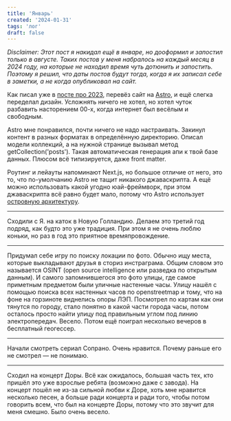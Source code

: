 ```yaml
---
title: 'Январь'
created: '2024-01-31'
tags: 'лог'
draft: false
---
```


_Disclaimer: Этот пост я накидал ещё в январе, но дооформил и запостил только в августе. Таких постов у меня набралось на каждый месяц в 2024 году, на которые не находил время чуть дотюнить и запостить. Поэтому я решил, что даты постов будут тогда, когда я их записал себе в заметки, а не когда опубликовал на сайт._

Как писал уже в [посте про 2023](/posts/2023/the-year), перевёз сайт на [Astro](https://astro.build/), и ещё слегка переделал дизайн. Усложнять ничего не хотел, но хотел чуток разбавить насторением 00-х, когда интернет был весёлым и свободным.

Astro мне понравился, почти ничего не надо настраивать. Закинул контент в разных форматах в определённую директорию. Описал модели коллекций, а на нужной странице вызывал метод getCollection('posts'). Такая автоматическая генерация апи к твой базе данных. Плюсом всё типизируется, даже front matter.

Роутинг и лейауты напоминают Next.js, но большое отличие от него, это то, что по-умолчанию Astro не тащит никакого джаваскрипта. А ещё можно использовать какой угодно юай-фреймворк, при этом джаваскрипта всё равно будет мало, потому что Astro использует [островную архитектуру](https://docs.astro.build/en/concepts/islands/).

---

Сходили с Я. на каток в Новую Голландию. Делаем это третий год подряд, как будто это уже традиция. При этом я не очень люблю коньки, но раз в год это приятное времяпровождение.

---

Придумал себе игру по поиску локации по фото. Обычно ищу места, которые выкладывают друзья в сториз инстраграма. Общим словом это называется OSINT (open source intelligence или разведка по открытым данным). И самого запомнившегося это фото улицы, где самое приметным предметом были уличные настенные часы. Улицу нашёл с помощью поиска всех настенных часов по openstreetmap и тому, что на фоне на горзиноте виднелись опоры ЛЭП. Посмотрел по картам как они тянутся по городу, стало понятно в какой части города часы, потом осталось просто найти улицу под правильным углом под линию электропередач. Весело. Потом ещё поиграл несколько вечеров в бесплатный геогессер.

---

Начали смотреть сериал Сопрано. Очень нравится. Почему раньше его не смотрел — не понимаю.

---

Сходил на концерт Доры. Всё как ожидалось, большая часть тех, кто пришёл это уже взрослые ребята (возможно даже с завода). На концерт пошёл не из-за сильной любви к Доре, хоть мне нравится несколько песен, а больше ради концерта и ради того, чтобы потом говорить всем, что был на концерте Доры, потому что это звучит для меня смешно. Было очень весело.
